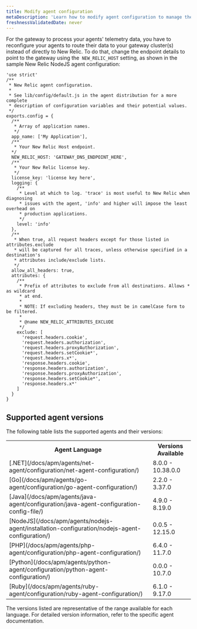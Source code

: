 ```yaml
---
title: Modify agent configuration
metaDescription: 'Learn how to modify agent configuration to manage the flow of data from your monitored entities to New Relic.'
freshnessValidatedDate: never
---
```


For the gateway to process your agents' telemetry data, you have to reconfigure your agents to route their data to your gateway cluster(s) instead of directly to New Relic. To do that, change the endpoint details to point to the gateway using the` NEW_RELIC_HOST` setting, as shown in the sample New Relic NodeJS agent configuration:

```node
'use strict'
/**
 * New Relic agent configuration.
 *
 * See lib/config/default.js in the agent distribution for a more complete
 * description of configuration variables and their potential values.
 */
exports.config = {
  /**
   * Array of application names.
   */
  app_name: ['My Application'],
  /**
   * Your New Relic Host endpoint.
  */
  NEW_RELIC_HOST: 'GATEWAY_DNS_ENDPOINT_HERE',
  /**
   * Your New Relic license key.
   */
  license_key: 'license key here',
  logging: {
    /**
     * Level at which to log. 'trace' is most useful to New Relic when diagnosing
     * issues with the agent, 'info' and higher will impose the least overhead on
     * production applications.
     */
    level: 'info'
  },
  /**
   * When true, all request headers except for those listed in attributes.exclude
   * will be captured for all traces, unless otherwise specified in a destination's
   * attributes include/exclude lists.
   */
  allow_all_headers: true,
  attributes: {
    /**
     * Prefix of attributes to exclude from all destinations. Allows * as wildcard
     * at end.
     *
     * NOTE: If excluding headers, they must be in camelCase form to be filtered.
     *
     * @name NEW_RELIC_ATTRIBUTES_EXCLUDE
     */
    exclude: [
      'request.headers.cookie',
      'request.headers.authorization',
      'request.headers.proxyAuthorization',
      'request.headers.setCookie*',
      'request.headers.x*',
      'response.headers.cookie',
      'response.headers.authorization',
      'response.headers.proxyAuthorization',
      'response.headers.setCookie*',
      'response.headers.x*'
    ]
  }
}
```
## Supported agent versions
The following table lists the supported agents and their versions:

<table>
    <tr>
        <th>Agent Language</th>
        <th>Versions Available</th>
    </tr>
    <tr>
        <td>[.NET](/docs/apm/agents/net-agent/configuration/net-agent-configuration/)</td>
        <td>8.0.0 - 10.38.0.0</td>
    </tr>
    <tr>
        <td>[Go](/docs/apm/agents/go-agent/configuration/go-agent-configuration/)</td>
        <td>2.2.0 - 3.37.0</td>
    </tr>
    <tr>
        <td>[Java](/docs/apm/agents/java-agent/configuration/java-agent-configuration-config-file/)</td>
        <td>4.9.0 - 8.19.0</td>
    </tr>
    <tr>
        <td>[NodeJS](/docs/apm/agents/nodejs-agent/installation-configuration/nodejs-agent-configuration/)</td>
        <td>0.0.5 - 12.15.0</td>
    </tr>
    <tr>
        <td>[PHP](/docs/apm/agents/php-agent/configuration/php-agent-configuration/)</td>
        <td>6.4.0 - 11.7.0</td>
    </tr>
    <tr>
        <td>[Python](/docs/apm/agents/python-agent/configuration/python-agent-configuration/)</td>
        <td>0.0.0 - 10.7.0</td>
    </tr>
    <tr>
        <td>[Ruby](/docs/apm/agents/ruby-agent/configuration/ruby-agent-configuration/)</td>
        <td>6.1.0 - 9.17.0</td>
    </tr>
</table>

The versions listed are representative of the range available for each language. For detailed version information, refer to the specific agent documentation.